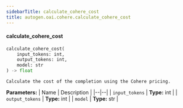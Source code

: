 ```yaml
---
sidebarTitle: calculate_cohere_cost
title: autogen.oai.cohere.calculate_cohere_cost
---
```


<code class="doc-symbol doc-symbol-heading doc-symbol-function"></code>
#### calculate_cohere_cost

```python
calculate_cohere_cost(
    input_tokens: int,
    output_tokens: int,
    model: str
) -> float
```

    Calculate the cost of the completion using the Cohere pricing.

<b>Parameters:</b>
| Name | Description |
|--|--|
| `input_tokens` | **Type:** int |
| `output_tokens` | **Type:** int |
| `model` | **Type:** str |

<br />